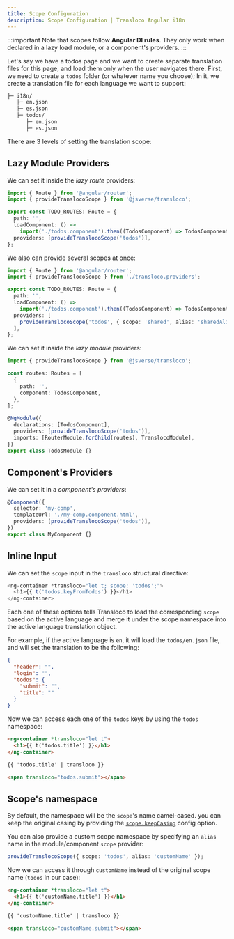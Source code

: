 ```yaml
---
title: Scope Configuration
description: Scope Configuration | Transloco Angular i18n
---
```



:::important
Note that scopes follow **Angular DI rules**. They only work when declared in a lazy load module, or a component's providers.
:::

Let's say we have a todos page and we want to create separate translation files for this page, and load them only when the user navigates there.
First, we need to create a `todos` folder (or whatever name you choose); In it, we create a translation file for each language we want to support:

```bash
├─ i18n/
   ├─ en.json
   ├─ es.json
   ├─ todos/
      ├─ en.json
      ├─ es.json
```

There are 3 levels of setting the translation scope:

## Lazy Module Providers

<Tabs>

<TabItem value="Standalone">

We can set it inside the _lazy route_ providers:

```ts title="todos.routes.ts"
import { Route } from '@angular/router';
import { provideTranslocoScope } from '@jsverse/transloco';

export const TODO_ROUTES: Route = {
  path: '',
  loadComponent: () =>
    import('./todos.component').then((TodosComponent) => TodosComponent),
  providers: [provideTranslocoScope('todos')],
};
```

We also can provide several scopes at once:

```ts title="core.module.ts"
import { Route } from '@angular/router';
import { provideTranslocoScope } from './transloco.providers';

export const TODO_ROUTES: Route = {
  path: '',
  loadComponent: () =>
    import('./todos.component').then((TodosComponent) => TodosComponent),
  providers: [
    provideTranslocoScope('todos', { scope: 'shared', alias: 'sharedAlias' }),
  ],
};
```

</TabItem>

<TabItem value="NgModule">

We can set it inside the _lazy module_ providers:

```ts title="todos.module.ts"
import { provideTranslocoScope } from '@jsverse/transloco';

const routes: Routes = [
  {
    path: '',
    component: TodosComponent,
  },
];

@NgModule({
  declarations: [TodosComponent],
  providers: [provideTranslocoScope('todos')],
  imports: [RouterModule.forChild(routes), TranslocoModule],
})
export class TodosModule {}
```

</TabItem>

</Tabs>

## Component's Providers

We can set it in a _component's providers_:

```ts title="todos.component.ts"
@Component({
  selector: 'my-comp',
  templateUrl: './my-comp.component.html',
  providers: [provideTranslocoScope('todos')],
})
export class MyComponent {}
```

## Inline Input

We can set the `scope` input in the `transloco` structural directive:

```ts {1} title="todos.component.html"
<ng-container *transloco="let t; scope: 'todos';">
  <h1>{{ t('todos.keyFromTodos') }}</h1>
</ng-container>
```

Each one of these options tells Transloco to load the corresponding `scope` based on the active language and merge it under the scope namespace into the active language translation object.

For example, if the active language is `en`, it will load the `todos/en.json` file, and will set the translation to be the following:

```json
{
  "header": "",
  "login": "",
  "todos": {
    "submit": "",
    "title": ""
  }
}
```

Now we can access each one of the `todos` keys by using the `todos` namespace:

```html title="todos.component.html"
<ng-container *transloco="let t">
  <h1>{{ t('todos.title') }}</h1>
</ng-container>

{{ 'todos.title' | transloco }}

<span transloco="todos.submit"></span>
```

## Scope's namespace
By default, the namespace will be the `scope`'s name camel-cased. you can keep the original casing by providing the [`scope.keepCasing`](../getting-started/config-options#scopeskeepcasing) config option.

You can also provide a custom scope namespace by specifying an `alias` name in the module/component `scope` provider:

```ts
provideTranslocoScope({ scope: 'todos', alias: 'customName' });
```

Now we can access it through `customName` instead of the original scope name (`todos` in our case):

```html title="todos.component.html"
<ng-container *transloco="let t">
  <h1>{{ t('customName.title') }}</h1>
</ng-container>

{{ 'customName.title' | transloco }}

<span transloco="customName.submit"></span>
```
